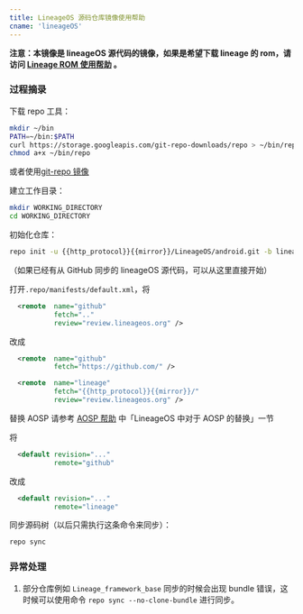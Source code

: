```yaml
---
title: LineageOS 源码仓库镜像使用帮助
cname: 'lineageOS'
---
```


**注意：本镜像是 lineageOS 源代码的镜像，如果是希望下载 lineage 的 rom，请访问 [Lineage ROM 使用帮助](/lineage-rom/) 。**

### 过程摘录

下载 repo 工具：

```bash
mkdir ~/bin
PATH=~/bin:$PATH
curl https://storage.googleapis.com/git-repo-downloads/repo > ~/bin/repo
chmod a+x ~/bin/repo
```

或者使用[git-repo 镜像](/git-repo/)

建立工作目录：

```bash
mkdir WORKING_DIRECTORY
cd WORKING_DIRECTORY
```

初始化仓库：

<CodeBlock>

```bash
repo init -u {{http_protocol}}{{mirror}}/LineageOS/android.git -b lineage-21.0 --git-lfs
```

</CodeBlock>

（如果已经有从 GitHub 同步的 lineageOS 源代码，可以从这里直接开始）

打开`.repo/manifests/default.xml`，将

```xml
  <remote  name="github"
           fetch=".."
           review="review.lineageos.org" />

```

改成

<CodeBlock>

```xml
  <remote  name="github"
           fetch="https://github.com/" />

  <remote  name="lineage"
           fetch="{{http_protocol}}{{mirror}}/"
           review="review.lineageos.org" />
```

</CodeBlock>

替换 AOSP 请参考 [AOSP 帮助](/AOSP/) 中「LineageOS 中对于 AOSP 的替换」一节

将

```xml
  <default revision="..."
           remote="github"
```

改成

```xml
  <default revision="..."
           remote="lineage"
```

同步源码树（以后只需执行这条命令来同步）：

```bash
repo sync
```

### 异常处理
	
1. 部分仓库例如 `Lineage_framework_base` 同步的时候会出现 bundle 错误，这时候可以使用命令 `repo sync --no-clone-bundle` 进行同步。
